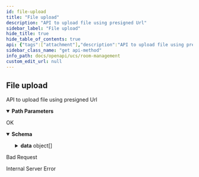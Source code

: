 ```yaml
---
id: file-upload
title: "File upload"
description: "API to upload file using presigned Url"
sidebar_label: "File upload"
hide_title: true
hide_table_of_contents: true
api: {"tags":["attachment"],"description":"API to upload file using presigned Url","parameters":[{"name":"roomid","in":"path","description":"ID of room to return","required":true,"schema":{"type":"string"},"example":"f81d4fae-7dec-11d0-a765-00a0c91e6bf6"},{"name":"userid","in":"path","description":"ID of user inside the room","required":true,"schema":{"type":"integer"},"example":10206739}],"responses":{"200":{"description":"OK","content":{"application/json":{"schema":{"type":"object","properties":{"data":{"type":"array","items":{"type":"object","properties":{"url":{"type":"string"},"file_path":{"type":"string"}}}},"sent_at":{"type":"string"}}},"example":{"data":[{"url":"http://localhost:9000/vidconf/ad56b87d-3859-46a6-9d4f-dd453d5629b0/attachment/19649298-b4da-4f2f-9e24-c7ebdc20a766?X-Amz-Algorithm=AWS4-HMAC-SHA256&X-Amz-Credential=minioadmin%2F20230116%2Fus-east-1%2Fs3%2Faws4_request&X-Amz-Date=20230116T022801Z&X-Amz-Expires=60&X-Amz-SignedHeaders=host&X-Amz-Signature=d4150066c8b810349867bb5e03c384ee530f932a2e1e53da12e9bd12356b7b9c","file_path":"/attachment/19649298-b4da-4f2f-9e24-c7ebdc20a766"}],"sent_at":"2023-06-15T18:42:11Z"}}}},"400":{"description":"Bad Request"},"500":{"description":"Internal Server Error"}},"method":"get","path":"/v2/rooms/{roomid}/users/{userid}/upload","servers":[{"url":"http://app-room-mgmt.dev2.ar2","description":"Default server"}],"info":{"title":"Room Management","version":"v2","description":"## What's new\n- create chat 1-1 room\n- delete chat 1-1 room\n"},"postman":{"name":"File upload","description":{"content":"API to upload file using presigned Url","type":"text/plain"},"url":{"path":["v2","rooms",":roomid","users",":userid","upload"],"host":["{{baseUrl}}"],"query":[],"variable":[{"disabled":false,"description":{"content":"(Required) ID of room to return","type":"text/plain"},"type":"any","value":"","key":"roomid"},{"disabled":false,"description":{"content":"(Required) ID of user inside the room","type":"text/plain"},"type":"any","value":"","key":"userid"}]},"header":[{"key":"Accept","value":"application/json"}],"method":"GET"}}
sidebar_class_name: "get api-method"
info_path: docs/openapi/ucs/room-management
custom_edit_url: null
---
```



## File upload



API to upload file using presigned Url

<details style={{"marginBottom":"1rem"}} data-collapsed={false} open={true}><summary style={{}}><strong>Path Parameters</strong></summary><div><ul><ParamsItem className={"paramsItem"} param={{"name":"roomid","in":"path","description":"ID of room to return","required":true,"schema":{"type":"string"},"example":"f81d4fae-7dec-11d0-a765-00a0c91e6bf6"}}></ParamsItem><ParamsItem className={"paramsItem"} param={{"name":"userid","in":"path","description":"ID of user inside the room","required":true,"schema":{"type":"integer"},"example":10206739}}></ParamsItem></ul></div></details><div><ApiTabs><TabItem label={"200"} value={"200"}><div>

OK

</div><div><MimeTabs schemaType={"response"}><TabItem label={"application/json"} value={"application/json"}><SchemaTabs><TabItem label={"Schema"} value={"Schema"}><details style={{}} data-collapsed={false} open={true}><summary style={{"textAlign":"left"}}><strong>Schema</strong></summary><div style={{"textAlign":"left","marginLeft":"1rem"}}></div><ul style={{"marginLeft":"1rem"}}><SchemaItem collapsible={true} className={"schemaItem"}><details style={{}}><summary style={{}}><strong>data</strong><span style={{"opacity":"0.6"}}> object[]</span></summary><div style={{"marginLeft":"1rem"}}><li><div style={{"fontSize":"var(--ifm-code-font-size)","opacity":"0.6","marginLeft":"-.5rem","paddingBottom":".5rem"}}>Array [</div></li><SchemaItem collapsible={false} name={"url"} required={false} schemaName={"string"} qualifierMessage={undefined} schema={{"type":"string"}}></SchemaItem><SchemaItem collapsible={false} name={"file_path"} required={false} schemaName={"string"} qualifierMessage={undefined} schema={{"type":"string"}}></SchemaItem><li><div style={{"fontSize":"var(--ifm-code-font-size)","opacity":"0.6","marginLeft":"-.5rem"}}>]</div></li></div></details></SchemaItem><SchemaItem collapsible={false} name={"sent_at"} required={false} schemaName={"string"} qualifierMessage={undefined} schema={{"type":"string"}}></SchemaItem></ul></details></TabItem><TabItem label={"Example (from schema)"} value={"Example (from schema)"}><ResponseSamples responseExample={"{\n  \"data\": [\n    {\n      \"url\": \"string\",\n      \"file_path\": \"string\"\n    }\n  ],\n  \"sent_at\": \"string\"\n}"} language={"json"}></ResponseSamples></TabItem><TabItem label={"Example"} value={"Example"}><ResponseSamples responseExample={"{\n  \"data\": [\n    {\n      \"url\": \"http://localhost:9000/vidconf/ad56b87d-3859-46a6-9d4f-dd453d5629b0/attachment/19649298-b4da-4f2f-9e24-c7ebdc20a766?X-Amz-Algorithm=AWS4-HMAC-SHA256&X-Amz-Credential=minioadmin%2F20230116%2Fus-east-1%2Fs3%2Faws4_request&X-Amz-Date=20230116T022801Z&X-Amz-Expires=60&X-Amz-SignedHeaders=host&X-Amz-Signature=d4150066c8b810349867bb5e03c384ee530f932a2e1e53da12e9bd12356b7b9c\",\n      \"file_path\": \"/attachment/19649298-b4da-4f2f-9e24-c7ebdc20a766\"\n    }\n  ],\n  \"sent_at\": \"2023-06-15T18:42:11Z\"\n}"} language={"json"}></ResponseSamples></TabItem></SchemaTabs></TabItem></MimeTabs></div></TabItem><TabItem label={"400"} value={"400"}><div>

Bad Request

</div><div></div></TabItem><TabItem label={"500"} value={"500"}><div>

Internal Server Error

</div><div></div></TabItem></ApiTabs></div>
      